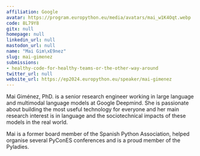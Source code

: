 ```yaml
---
affiliation: Google
avatar: https://program.europython.eu/media/avatars/mai_w1K4Oqt.webp
code: 8L79Y8
gitx: null
homepage: null
linkedin_url: null
mastodon_url: null
name: "Mai Gim\xE9nez"
slug: mai-gimenez
submissions:
- healthy-code-for-healthy-teams-or-the-other-way-around
twitter_url: null
website_url: https://ep2024.europython.eu/speaker/mai-gimenez
---
```


Mai Giménez, PhD. is a senior research engineer working in large language and multimodal language models at Google Deepmind. She is passionate about building the most useful technology for everyone and her main research interest is in language and the sociotechnical impacts of these models in the real world.

Mai is a former board member of the Spanish Python Association, helped organise several PyConES conferences and is a proud member of the Pyladies.

